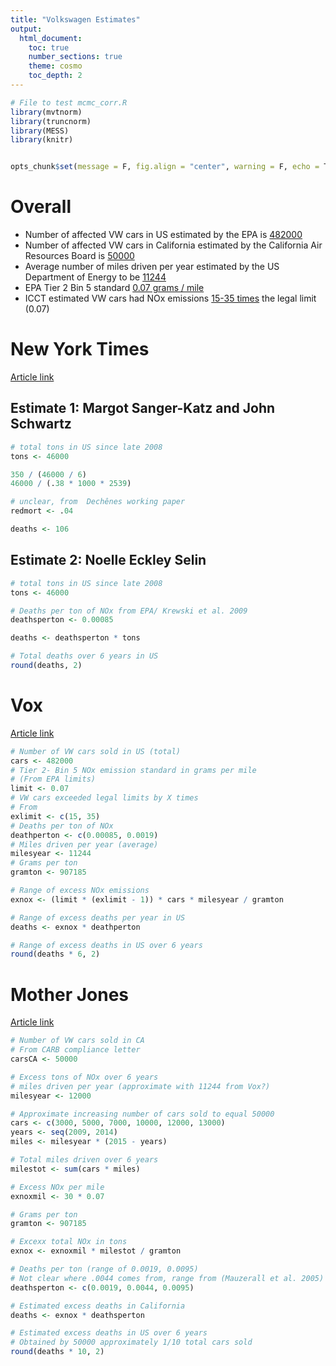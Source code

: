 ```yaml
--- 
title: "Volkswagen Estimates"
output:
  html_document:
    toc: true
    number_sections: true
    theme: cosmo
    toc_depth: 2
---
```





```r
# File to test mcmc_corr.R
library(mvtnorm)
library(truncnorm)
library(MESS)
library(knitr)


opts_chunk$set(message = F, fig.align = "center", warning = F, echo = T)
```

# Overall

- Number of affected VW cars in US estimated by the EPA is [482000](http://yosemite.epa.gov/opa/admpress.nsf/6424ac1caa800aab85257359003f5337/dfc8e33b5ab162b985257ec40057813b!OpenDocument/)
- Number of affected VW cars in California estimated by the California Air Resources Board is [50000](http://www.arb.ca.gov/newsrel/in_use_compliance_letter.htm/)
- Average number of miles driven per year estimated by the US Department of Energy to be [11244](http://www.afdc.energy.gov/data/10309/) 
- EPA Tier 2 Bin 5 standard [0.07 grams / mile](http://www3.epa.gov/otaq/standards/light-duty/tier2stds.htm/)
- ICCT estimated VW cars had NOx emissions [15-35 times](http://www.theicct.org/news/epas-notice-violation-clean-air-act-volkswagen-press-statement) the legal limit (0.07) 

# New York Times

[Article link](http://www.nytimes.com/2015/09/29/upshot/how-many-deaths-did-volkswagens-deception-cause-in-us.html/)

## Estimate 1: Margot Sanger-Katz and John Schwartz

```r
# total tons in US since late 2008
tons <- 46000

350 / (46000 / 6)
46000 / (.38 * 1000 * 2539)

# unclear, from  Dechênes working paper
redmort <- .04

deaths <- 106
```

## Estimate 2: Noelle Eckley Selin

```r
# total tons in US since late 2008
tons <- 46000

# Deaths per ton of NOx from EPA/ Krewski et al. 2009
deathsperton <- 0.00085

deaths <- deathsperton * tons

# Total deaths over 6 years in US
round(deaths, 2)
```


 

# Vox

[Article link](http://www.vox.com/2015/9/23/9383641/volkswagen-scandal-pollution/)

```r
# Number of VW cars sold in US (total)
cars <- 482000
# Tier 2- Bin 5 NOx emission standard in grams per mile
# (From EPA limits)
limit <- 0.07
# VW cars exceeded legal limits by X times
# From 
exlimit <- c(15, 35)
# Deaths per ton of NOx
deathperton <- c(0.00085, 0.0019)
# Miles driven per year (average)
milesyear <- 11244
# Grams per ton
gramton <- 907185

# Range of excess NOx emissions
exnox <- (limit * (exlimit - 1)) * cars * milesyear / gramton

# Range of excess deaths per year in US
deaths <- exnox * deathperton

# Range of excess deaths in US over 6 years
round(deaths * 6, 2)
```




# Mother Jones

[Article link](http://www.motherjones.com/kevin-drum/2015/09/spreadsheet-day-how-many-people-did-vw-kill/)

```r
# Number of VW cars sold in CA
# From CARB compliance letter
carsCA <- 50000

# Excess tons of NOx over 6 years
# miles driven per year (approximate with 11244 from Vox?)
milesyear <- 12000

# Approximate increasing number of cars sold to equal 50000
cars <- c(3000, 5000, 7000, 10000, 12000, 13000)
years <- seq(2009, 2014)
miles <- milesyear * (2015 - years)

# Total miles driven over 6 years
milestot <- sum(cars * miles)

# Excess NOx per mile 
exnoxmil <- 30 * 0.07

# Grams per ton
gramton <- 907185

# Excexx total NOx in tons
exnox <- exnoxmil * milestot / gramton

# Deaths per ton (range of 0.0019, 0.0095)
# Not clear where .0044 comes from, range from (Mauzerall et al. 2005)
deathsperton <- c(0.0019, 0.0044, 0.0095)

# Estimated excess deaths in California
deaths <- exnox * deathsperton

# Estimated excess deaths in US over 6 years
# Obtained by 50000 approximately 1/10 total cars sold
round(deaths * 10, 2)
```
